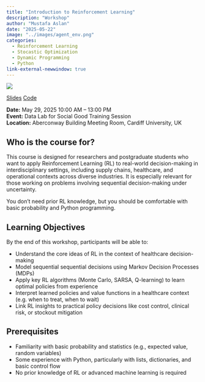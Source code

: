 ---
title: "Introduction to Reinforcement Learning"
description: "Workshop"
author: "Mustafa Aslan"
date: "2025-05-22"
image: "../images/agent_env.png"
categories:
  - Reinforcement Learning
  - Stocastic Optimization
  - Dynamic Programming
  - Python
link-external-newwindow: true
---


![](../images/agent_env.png){fig-align="center"}

<link rel="stylesheet" href="https://cdnjs.cloudflare.com/ajax/libs/font-awesome/6.4.0/css/all.min.css">

[<i class="fas fa-bookmark"></i> Slides](../rl/RL_presentation.qmd){.btn .btn-sm .btn-outline-primary}
[<i class="fab fa-python"></i> Code](../rl/rl.ipynb){.btn .btn-sm .btn-outline-primary}


**Date:** May 29, 2025 10:00 AM – 13:00 PM\
**Event:** Data Lab for Social Good Training Session\
**Location:** Aberconway Building Meeting Room, Cardiff University, UK

## Who is the course for?
This course is designed for researchers and postgraduate students who want to apply Reinforcement Learning (RL) to real-world decision-making in interdisciplinary settings, including supply chains, healthcare, and operational contexts across diverse industries. It is especially relevant for those working on problems involving sequential decision-making under uncertainty.

You don’t need prior RL knowledge, but you should be comfortable with basic probability and Python programming.

## Learning Objectives
By the end of this workshop, participants will be able to:

- Understand the core ideas of RL in the context of healthcare decision-making
- Model sequential sequential decisions using Markov Decision Processes (MDPs)
- Apply key RL algorithms (Monte Carlo, SARSA, Q-learning) to learn optimal policies from experience
- Interpret learned policies and value functions in a healthcare context (e.g. when to treat, when to wait)
- Link RL insights to practical policy decisions like cost control, clinical risk, or stockout mitigation

## Prerequisites
- Familiarity with basic probability and statistics (e.g., expected value, random variables)
- Some experience with Python, particularly with lists, dictionaries, and basic control flow
- No prior knowledge of RL or advanced machine learning is required
